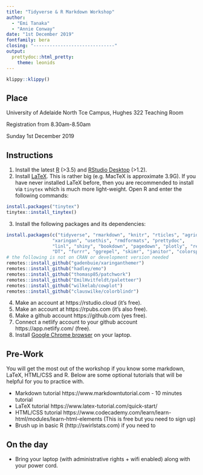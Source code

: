 ```yaml
---
title: "Tidyverse & R Markdown Workshop"
author: 
  - "Emi Tanaka"
  - "Annie Conway"
date: "1st December 2019"
fontfamily: bera
closing: "------------------------------"
output: 
  prettydoc::html_pretty:
    theme: leonids
---
```


```r
klippy::klippy()
```

## Place

University of Adelaide North Tce Campus, Hughes 322 Teaching Room

Registration from 8.30am-8.50am

Sunday 1st December 2019

## Instructions

1. Install the latest [R](https://cran.r-project.org/mirrors.html) (>3.5) and [RStudio Desktop](https://rstudio.com/products/rstudio/) (>1.2).
2. Install [LaTeX](https://www.latex-project.org/get/). This is rather big (e.g. MacTeX is approximate 3.9G). If you have never installed LaTeX before, then you are recommended to install via `tinytex` which is much more light-weight. Open R and enter the following commands:
```r
install.packages("tinytex")
tinytex::install_tinytex()
```
3. Install the following packages and its dependencies:
```r
install.packages(c("tidyverse", "rmarkdown", "knitr", "rticles", "agridat",
                 "xaringan", "usethis", "rmdformats", "prettydoc",
                 "linl", "shiny", "bookdown", "pagedown", "plotly", "remotes",
                 "DT", "furrr", "ggrepel", "skimr", "janitor", "colorspace"))
# the following is not on CRAN or development version needed
remotes::install_github("gadenbuie/xaringanthemer")
remotes::install_github("hadley/emo")
remotes::install_github("thomasp85/patchwork")
remotes::install_github("EmilHvitfeldt/paletteer")
remotes::install_github("wilkelab/cowplot")
remotes::install_github("clauswilke/colorblindr")
```
4. Make an account at https://rstudio.cloud (it's free).
5. Make an account at https://rpubs.com (it's also free).
6. Make a github account https://github.com (yes free).
7. Connect a netlify account to your github account https://app.netlify.com/ (free).
8. Install [Google Chrome browser](https://www.google.com/chrome/) on your laptop.

## Pre-Work

You will get the most out of the workshop if you know some markdown, LaTeX, HTML/CSS and R. Below are some optional tutorials that will be helpful for you to practice with.

* Markdown tutorial https://www.markdowntutorial.com - 10 minutes tutorial
* LaTeX tutorial https://www.latex-tutorial.com/quick-start/
* HTML/CSS tutorial https://www.codecademy.com/learn/learn-html/modules/learn-html-elements (This is free but you need to sign up)
* Brush up in basic R (http://swirlstats.com) if you need to

## On the day

* Bring your laptop (with administrative rights + wifi enabled) along with your power cord.
